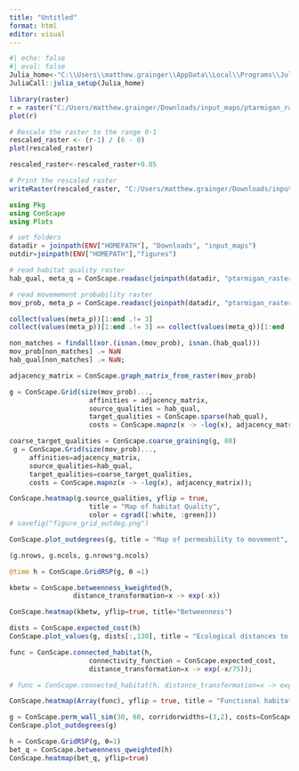 ```yaml
---
title: "Untitled"
format: html
editor: visual
---
```


```R
#| echo: false
#| eval: false
Julia_home<-"C:\\Users\\matthew.grainger\\AppData\\Local\\Programs\\Julia-1.8.3\\bin"
JuliaCall::julia_setup(Julia_home)
```

```R
library(raster)
r = raster("C:/Users/matthew.grainger/Downloads/input_maps/ptarmigan_raster2.asc")
plot(r)

# Rescale the raster to the range 0-1
rescaled_raster <- (r-1) / (6 - 0)
plot(rescaled_raster)

rescaled_raster<-rescaled_raster+0.05

# Print the rescaled raster
writeRaster(rescaled_raster, "C:/Users/matthew.grainger/Downloads/input_maps/ptarmigan_raster4.asc", format="ascii", overwrite=TRUE)


```

```julia
using Pkg
using ConScape
using Plots
```

```julia
# set folders
datadir = joinpath(ENV["HOMEPATH"], "Downloads", "input_maps")
outdir=joinpath(ENV["HOMEPATH"],"figures")
```

```julia
# read habitat quality raster
hab_qual, meta_q = ConScape.readasc(joinpath(datadir, "ptarmigan_raster4.asc"))

# read movemement probability raster
mov_prob, meta_p = ConScape.readasc(joinpath(datadir, "ptarmigan_raster4.asc"))


```

```julia
collect(values(meta_p))[1:end .!= 3]
collect(values(meta_p))[1:end .!= 3] == collect(values(meta_q))[1:end .!= 3]

```

```julia
non_matches = findall(xor.(isnan.(mov_prob), isnan.(hab_qual)))
mov_prob[non_matches] .= NaN
hab_qual[non_matches] .= NaN;
```

```julia
adjacency_matrix = ConScape.graph_matrix_from_raster(mov_prob)

g = ConScape.Grid(size(mov_prob)...,
                    affinities = adjacency_matrix,
                    source_qualities = hab_qual,
                    target_qualities = ConScape.sparse(hab_qual),
                    costs = ConScape.mapnz(x -> -log(x), adjacency_matrix))

coarse_target_qualities = ConScape.coarse_graining(g, 80)
 g = ConScape.Grid(size(mov_prob)...,
     affinities=adjacency_matrix,
     source_qualities=hab_qual,
     target_qualities=coarse_target_qualities,
     costs = ConScape.mapnz(x -> -log(x), adjacency_matrix));
```

```julia
ConScape.heatmap(g.source_qualities, yflip = true, 
                    title = "Map of habitat Quality", 
                    color = cgrad([:white, :green]))
# savefig("figure_grid_outdeg.png")
```

```julia
ConScape.plot_outdegrees(g, title = "Map of permeability to movement", color = cgrad(:acton))
```

```julia

(g.nrows, g.ncols, g.nrows*g.ncols)
```

```julia
@time h = ConScape.GridRSP(g, θ =1)

```

```julia
kbetw = ConScape.betweenness_kweighted(h, 
                distance_transformation=x -> exp(-x))

```

```julia
ConScape.heatmap(kbetw, yflip=true, title="Betweenness")

```

```julia

dists = ConScape.expected_cost(h)
ConScape.plot_values(g, dists[:,130], title = "Ecological distances to target pixel t")

```

```julia
func = ConScape.connected_habitat(h, 
                    connectivity_function = ConScape.expected_cost,
                    distance_transformation=x -> exp(-x/75));

# func = ConScape.connected_habitat(h, distance_transformation=x -> exp(-x/75));
```

```julia
ConScape.heatmap(Array(func), yflip = true, title = "Functional habitat")
```

```julia
g = ConScape.perm_wall_sim(30, 60, corridorwidths=(3,2), costs=ConScape.MinusLog()) # Generate an artificial landscape
ConScape.plot_outdegrees(g)
```

```julia
h = ConScape.GridRSP(g, θ=1)
bet_q = ConScape.betweenness_qweighted(h)
ConScape.heatmap(bet_q, yflip=true)
```
